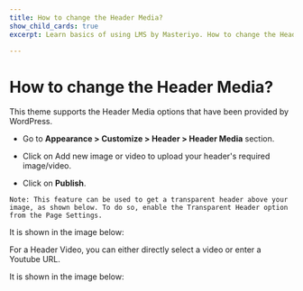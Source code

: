 ---
title: How to change the Header Media?
show_child_cards: true
excerpt: Learn basics of using LMS by Masteriyo. How to change the Header Media.

---
# How to change the Header Media?

This theme supports the Header Media options that have been provided by WordPress.

- Go to **Appearance > Customize > Header > Header Media** section.

- Click on Add new image or video to upload your header's required image/video.

- Click on **Publish**.

```
Note: This feature can be used to get a transparent header above your image, as shown below. To do so, enable the Transparent Header option from the Page Settings.
```

It is shown in the image below:


For a Header Video, you can either directly select a video or enter a Youtube URL.

It is shown in the image below:
